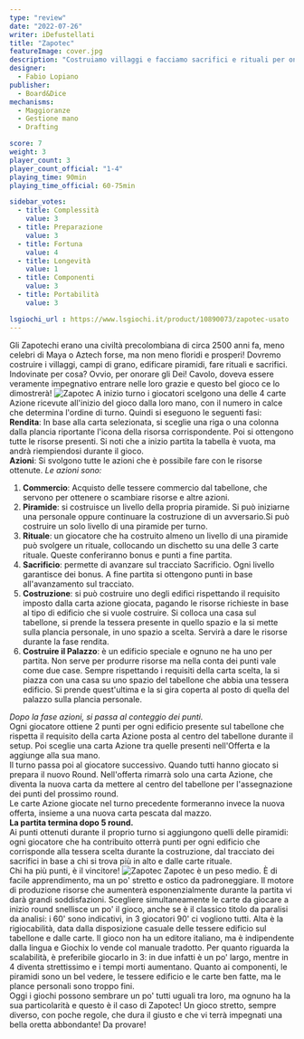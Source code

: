 ```yaml
---
type: "review"
date: "2022-07-26"
writer: iDefustellati
title: "Zapotec"
featureImage: cover.jpg
description: "Costruiamo villaggi e facciamo sacrifici e rituali per onorare gli Dei"
designer:
  - Fabio Lopiano
publisher:
  - Board&Dice
mechanisms:
  - Maggioranze
  - Gestione mano
  - Drafting

score: 7
weight: 3
player_count: 3
player_count_official: "1-4"
playing_time: 90min
playing_time_official: 60-75min

sidebar_votes:
  - title: Complessità
    value: 3
  - title: Preparazione
    value: 3
  - title: Fortuna
    value: 4
  - title: Longevità
    value: 1
  - title: Componenti
    value: 3
  - title: Portabilità
    value: 3

lsgiochi_url : https://www.lsgiochi.it/product/10890073/zapotec-usato
---
```


<Setting>
  Gli Zapotechi erano una civiltà precolombiana di circa 2500 anni fa, meno
  celebri di Maya o Aztech forse, ma non meno floridi e prosperi! Dovremo
  costruire i villaggi, campi di grano, edificare piramidi, fare rituali e
  sacrifici. Indovinate per cosa? Ovvio, per onorare gli Dei! Cavolo, doveva
  essere veramente impegnativo entrare nelle loro grazie e questo bel gioco ce
  lo dimostrerà!
</Setting>

<img src="./game1.jpg" alt="Zapotec" />

<Rules>
  A inizio turno i giocatori scelgono una delle 4 carte Azione ricevute
  all'inizio del gioco dalla loro mano, con il numero in calce che determina
  l'ordine di turno. Quindi si eseguono le seguenti fasi:
  <br />
  <strong>Rendita</strong>: In base alla carta selezionata, si sceglie una riga
  o una colonna dalla plancia riportante l'icona della risorsa corrispondente.
  Poi si ottengono tutte le risorse presenti. Si noti che a inizio partita la
  tabella è vuota, ma andrà riempiendosi durante il gioco.
  <br />
  <strong>Azioni</strong>: Si svolgono tutte le azioni che è possibile fare con
  le risorse ottenute. <em>Le azioni sono:</em>
  <br />
  <ol>
    <li>
      <strong>Commercio</strong>: Acquisto delle tessere commercio dal
      tabellone, che servono per ottenere o scambiare risorse e altre azioni.
    </li>
    <li>
      <strong>Piramide</strong>: si costruisce un livello della propria
      piramide. Si può iniziarne una personale oppure continuare la costruzione
      di un avversario.Si può costruire un solo livello di una piramide per
      turno.
    </li>
    <li>
      <strong>Rituale</strong>: un giocatore che ha costruito almeno un livello
      di una piramide può svolgere un rituale, collocando un dischetto su una
      delle 3 carte rituale. Queste conferiranno bonus e punti a fine partita.
    </li>
    <li>
      <strong>Sacrificio</strong>: permette di avanzare sul tracciato
      Sacrificio. Ogni livello garantisce dei bonus. A fine partita si ottengono
      punti in base all'avanzamento sul tracciato.
    </li>
    <li>
      <strong>Costruzione</strong>: si può costruire uno degli edifici
      rispettando il requisito imposto dalla carta azione giocata, pagando le
      risorse richieste in base al tipo di edificio che si vuole costruire. Si
      colloca una casa sul tabellone, si prende la tessera presente in quello
      spazio e la si mette sulla plancia personale, in uno spazio a scelta.
      Servirà a dare le risorse durante la fase rendita.
    </li>
    <li>
      <strong>Costruire il Palazzo</strong>: è un edificio speciale e ognuno ne
      ha uno per partita. Non serve per produrre risorse ma nella conta dei
      punti vale come due case. Sempre rispettando i requisiti della carta
      scelta, la si piazza con una casa su uno spazio del tabellone che abbia
      una tessera edificio. Si prende quest'ultima e la si gira coperta al posto
      di quella del palazzo sulla plancia personale.
    </li>
  </ol>
  <em>Dopo la fase azioni, si passa al conteggio dei punti.</em>
  <br />
  Ogni giocatore ottiene 2 punti per ogni edificio presente sul tabellone che rispetta
  il requisito della carta Azione posta al centro del tabellone durante il setup.
  Poi sceglie una carta Azione tra quelle presenti nell'Offerta e la aggiunge alla
  sua mano.
  <br />
  Il turno passa poi al giocatore successivo. Quando tutti hanno giocato si prepara
  il nuovo Round. Nell'offerta rimarrà solo una carta Azione, che diventa la nuova
  carta da mettere al centro del tabellone per l'assegnazione dei punti del prossimo
  round.
  <br />
  Le carte Azione giocate nel turno precedente formeranno invece la nuova offerta,
  insieme a una nuova carta pescata dal mazzo. <br />
  <strong>La partita termina dopo 5 round.</strong>
  <br />
  Ai punti ottenuti durante il proprio turno si aggiungono quelli delle
  piramidi: ogni giocatore che ha contribuito otterrà punti per ogni edificio
  che corrisponde alla tessera scelta durante la costruzione, dal tracciato dei
  sacrifici in base a chi si trova più in alto e dalle carte rituale.
  <br />
  Chi ha più punti, è il vincitore!
</Rules>

<img src="./game2.png" alt="Zapotec" />

<Feedback>
  Zapotec è un peso medio. È di facile apprendimento, ma un po' stretto e ostico
  da padroneggiare. Il motore di produzione risorse che aumenterà
  esponenzialmente durante la partita vi darà grandi soddisfazioni. Scegliere
  simultaneamente le carte da giocare a inizio round snellisce un po' il gioco,
  anche se è il classico titolo da paralisi da analisi: i 60' sono indicativi,
  in 3 giocatori 90' ci vogliono tutti. Alta è la rigiocabilità, data dalla
  disposizione casuale delle tessere edificio sul tabellone e dalle carte. Il
  gioco non ha un editore italiano, ma è indipendente dalla lingua e Giochix lo
  vende col manuale tradotto. Per quanto riguarda la scalabilità, è preferibile
  giocarlo in 3: in due infatti è un po' largo, mentre in 4 diventa strettissimo
  e i tempi morti aumentano. Quanto ai componenti, le piramidi sono un bel
  vedere, le tessere edificio e le carte ben fatte, ma le plance personali sono
  troppo fini.
  <br />
  Oggi i giochi possono sembrare un po' tutti uguali tra loro, ma ognuno ha la
  sua particolarità e questo è il caso di Zapotec! Un gioco stretto, sempre
  diverso, con poche regole, che dura il giusto e che vi terrà impegnati una
  bella oretta abbondante! Da provare!
</Feedback>

<Instagram id="CgeNOE7DHUU" />
